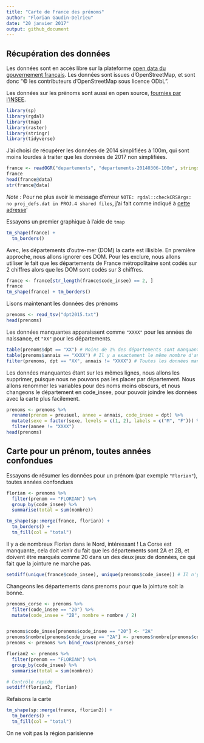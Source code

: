 ```yaml
---
title: "Carte de France des prénoms"
author: "Florian Gaudin-Delrieu"
date: "20 janvier 2017"
output: github_document
---
```


## Récupération des données

Les données sont en accès libre sur la plateforme [open data du gouvernement français](https://www.data.gouv.fr/fr/datasets/contours-des-departements-francais-issus-d-openstreetmap/).
Les données sont issues d'OpenStreetMap, et sont donc "© les contributeurs d'OpenStreetMap sous licence ODbL".

Les données sur les prénoms sont aussi en open source, [fournies par l'INSEE ](http://www.data.gouv.fr/fr/datasets/fichier-des-prenoms-edition-2016/).

```r
library(sp)
library(rgdal)
library(tmap)
library(raster)
library(stringr)
library(tidyverse)
```
 
J'ai choisi de récupérer les données de 2014 simplifiées à 100m, qui sont moins lourdes à traiter que les données de 2017 non simplifiées.

```r
france <- readOGR("departements", "departements-20140306-100m", stringsAsFactors = FALSE, use_iconv = TRUE, encoding = "iso-8859-1")
france
head(france@data)
str(france@data)
```
*Note :* Pour ne plus avoir le message d'erreur `NOTE: rgdal::checkCRSArgs: no proj_defs.dat in PROJ.4 shared files`, j'ai fait comme indiqué à [cette adresse](https://gis.stackexchange.com/questions/224467/raster-error-note-rgdalcheckcrsargs-no-proj-defs-dat-in-proj-4-shared-file)'

Essayons un premier graphique à l'aide de `tmap`

```r
tm_shape(france) +
  tm_borders()
```

Avec, les départements d'outre-mer (DOM) la carte est illisible. En première approche, nous allons ignorer ces DOM. Pour les exclure, nous allons utiliser le fait que les départements de France métropolitaine sont codés sur 2 chiffres alors que les DOM sont codés sur 3 chiffres.
```r
france <- france[str_length(france$code_insee) == 2, ]
france
tm_shape(france) + tm_borders()
```

Lisons maintenant les données des prénoms

```r
prenoms <- read_tsv("dpt2015.txt")
head(prenoms)
```

Les données manquantes apparaissent comme `"XXXX"` pour les années de naissance, et `"XX"` pour les départements.

```r
table(prenoms$dpt == "XX") # Moins de 1% des départements sont manquants
table(prenoms$annais == "XXXX") # Il y a exactement le même nombre d'années de naissance manquantes
filter(prenoms, dpt == "XX", annais != "XXXX") # Toutes les données manquantes sont sur les mêmes lignes
```
Les données manquantes étant sur les mêmes lignes, nous allons les supprimer, puisque nous ne pouvons pas les placer par département. Nous allons renommer les variables pour des noms moins obscurs, et nous changeons le département en code_insee, pour pouvoir joindre les données avec la carte plus facilement.

```r
prenoms <- prenoms %>% 
  rename(prenom = preusuel, annee = annais, code_insee = dpt) %>% 
  mutate(sexe = factor(sexe, levels = c(1, 2), labels = c("M", "F"))) %>% 
  filter(annee != "XXXX")
head(prenoms)
```

## Carte pour un prénom, toutes années confondues

Essayons de résumer les données pour un prénom (par exemple `"Florian"`), toutes années confondues
```r
florian <- prenoms %>% 
  filter(prenom == "FLORIAN") %>% 
  group_by(code_insee) %>% 
  summarise(total = sum(nombre))
```

```r
tm_shape(sp::merge(france, florian)) +
  tm_borders() +
  tm_fill(col = "total")
```

Il y a de nombreux Florian dans le Nord, intéressant ! La Corse est manquante, cela doit venir du fait que les départements sont 2A et 2B, et doivent être marqués comme 20 dans un des deux jeux de données, ce qui fait que la jointure ne marche pas.
```r
setdiff(unique(france$code_insee), unique(prenoms$code_insee)) # Il n'y a bien que la Corse qui pose problème
```

Changeons les départements dans prenoms pour que la jointure soit la bonne.

```r
prenoms_corse <- prenoms %>% 
  filter(code_insee == "20") %>% 
  mutate(code_insee = "2B", nombre = nombre / 2)


prenoms$code_insee[prenoms$code_insee == "20"] <- "2A"
prenoms$nombre[prenoms$code_insee == "2A"] <- prenoms$nombre[prenoms$code_insee == "2A"] / 2
prenoms <- prenoms %>% bind_rows(prenoms_corse) 

florian2 <- prenoms %>% 
  filter(prenom == "FLORIAN") %>% 
  group_by(code_insee) %>% 
  summarise(total = sum(nombre))

# Contrôle rapide
setdiff(florian2, florian)
```

Refaisons la carte 
```r
tm_shape(sp::merge(france, florian2)) +
  tm_borders() +
  tm_fill(col = "total")
```

On ne voit pas la région parisienne